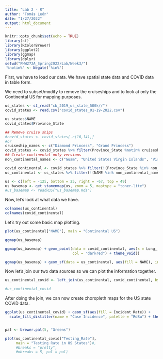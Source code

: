 ```yaml
---
title: "Lab 2 - R"
author: "Tomás León"
date: "1/27/2022"
output: html_document
---
```


```r
knitr::opts_chunk$set(echo = TRUE)
library(sf)
library(RColorBrewer)
library(ggplot2)
library(ggmap)
library(dplyr)
setwd("PHW272A_Spring2022/Lab/Week3/")
'%notin%' <- Negate('%in%')
```

First, we have to load our data. We have spatial state data and COVID data in table form.

We need to subset/modify to remove the cruiseships and to look at only the Continental US for mapping purposes.


```r
us_states <- st_read("cb_2019_us_state_500k//")
covid_states <- read.csv("covid_states_01-19-2022.csv")

us_states$NAME
covid_states$Province_State

## Remove cruise ships
#covid_states <- covid_states[-c(10,14),]
#or
cruiseship_names <- c("Diamond Princess", "Grand Princess")
covid_states <- covid_states %>% filter(Province_State %notin% cruiseship_names)
## Create continental-only versions
non_continental_names <- c("Guam", "United States Virgin Islands", "Virgin Islands", "American Samoa", "Commonwealth of the Northern Mariana Islands", "Northern Mariana Islands", "Hawaii", "Alaska", "Puerto Rico")

covid_continental <- covid_states %>% filter(!(Province_State %in% non_continental_names))
us_continental <- us_states %>% filter(!(NAME %in% non_continental_names))

us <- c(left = -125, bottom = 25, right = -67, top = 49)
us_basemap <- get_stamenmap(us, zoom = 5, maptype = "toner-lite")
#us_basemap <- readRDS("us_basemap.Rds")
```

Now, let's look at what data we have.

```r
colnames(us_continental)
colnames(covid_continental)
```

Let's try out some basic map plotting.

```r
plot(us_continental["NAME"], main = "Continental US")

ggmap(us_basemap)

ggmap(us_basemap) + geom_point(data = covid_continental, aes(x = Long_, y = Lat, size = Deaths),
                               col = "darkred") + theme_void()

ggmap(us_basemap) + geom_sf(data = us_continental, aes(fill = NAME), inherit.aes = FALSE) + guides(fill = FALSE)


```

Now let's join our two data sources so we can plot the information together.

```r

us_continental_covid <- left_join(us_continental, covid_continental, by = c(NAME = "Province_State"))

#us_continental_covid
```

After doing the join, we can now create choropleth maps for the US state COVID data.

```r

ggplot(us_continental_covid) + geom_sf(aes(fill = Incident_Rate)) + 
  scale_fill_distiller(name = "Case Incidence", palette = "RdBu") + theme_void()


pal <- brewer.pal(5, "Greens")

plot(us_continental_covid["Testing_Rate"],
     main = "Testing Rate in US States")#,
     #breaks = "pretty",
     #nbreaks = 5, pal = pal)


```

